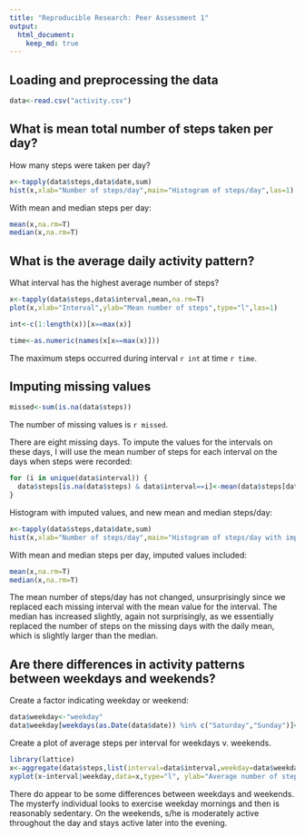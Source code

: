 ```yaml
---
title: "Reproducible Research: Peer Assessment 1"
output: 
  html_document:
    keep_md: true
---
```



## Loading and preprocessing the data

```r
data<-read.csv("activity.csv")
```

## What is mean total number of steps taken per day?

How many steps were taken per day?
```r
x<-tapply(data$steps,data$date,sum)
hist(x,xlab="Number of steps/day",main="Histogram of steps/day",las=1)
```
With mean and median steps per day:
```r
mean(x,na.rm=T)
median(x,na.rm=T)

```


## What is the average daily activity pattern?

What interval has the highest average number of steps?

```r
x<-tapply(data$steps,data$interval,mean,na.rm=T)
plot(x,xlab="Interval",ylab="Mean number of steps",type="l",las=1)
```

```r
int<-c(1:length(x))[x==max(x)]
```
```r
time<-as.numeric(names(x[x==max(x)]))
```

The maximum steps occurred during interval `r int` at time `r time`.


## Imputing missing values


```r
missed<-sum(is.na(data$steps))
```
The number of missing values is `r missed`.

There are eight missing days.  To impute the values for the intervals on these days, I will use the mean number of steps for each interval on the days when steps were recorded:

```r
for (i in unique(data$interval)) {
  data$steps[is.na(data$steps) & data$interval==i]<-mean(data$steps[data$interval==i],na.rm=T)
}
```
Histogram with imputed values, and new mean and median steps/day:
```r
x<-tapply(data$steps,data$date,sum)
hist(x,xlab="Number of steps/day",main="Histogram of steps/day with imputed missing values",las=1)
```
With mean and median steps per day, imputed values included:
```r
mean(x,na.rm=T)
median(x,na.rm=T)

```
The mean number of steps/day has not changed, unsurprisingly since we replaced each missing interval with the mean value for the interval.  The median has increased slightly, again not surprisingly, as we essentially replaced the number of steps on the missing days with the daily mean, which is slightly larger than the median.   

## Are there differences in activity patterns between weekdays and weekends?

Create a factor indicating weekday or weekend:

```r
data$weekday<-"weekday"
data$weekday[weekdays(as.Date(data$date)) %in% c("Saturday","Sunday")]<-"weekend"
```

Create a plot of average steps per interval for weekdays v. weekends.
```r
library(lattice)
x<-aggregate(data$steps,list(interval=data$interval,weekday=data$weekday),mean)
xyplot(x~interval|weekday,data=x,type="l", ylab="Average number of steps",layout=c(1,2))
```

There do appear to be some differences between weekdays and weekends. The mysterfy individual looks to exercise weekday mornings and then is reasonably sedentary.  On the weekends, s/he is moderately active throughout the day and stays active later into the evening.
